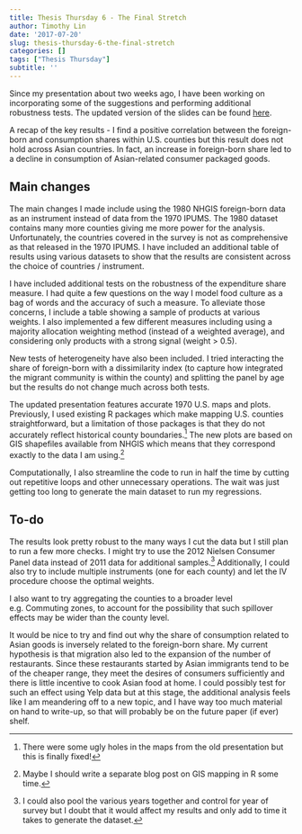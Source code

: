 ```yaml
---
title: Thesis Thursday 6 - The Final Stretch
author: Timothy Lin
date: '2017-07-20'
slug: thesis-thursday-6-the-final-stretch
categories: []
tags: ["Thesis Thursday"]
subtitle: ''
---
```


Since my presentation about two weeks ago, I have been working on incorporating some of the suggestions and performing additional robustness tests. The updated version of the slides can be found [here](/mig_cons_slides/).

A recap of the key results - I find a positive correlation between the foreign-born and consumption shares within U.S. counties but this result does not hold across Asian countries. In fact, an increase in foreign-born share led to a decline in consumption of Asian-related consumer packaged goods.

## Main changes

The main changes I made include using the 1980 NHGIS foreign-born data as an instrument instead of data from the 1970 IPUMS. The 1980 dataset contains many more counties giving me more power for the analysis. Unfortunately, the countries covered in the survey is not as comprehensive as that released in the 1970 IPUMS. I have included an additional table of results using various datasets to show that the results are consistent across the choice of countries / instrument. 

I have included additional tests on the robustness of the expenditure share measure. I had quite a few questions on the way I model food culture as a bag of words and the accuracy of such a measure. To alleviate those concerns, I include a table showing a sample of products at various weights. I also implemented a few different measures including using a majority allocation weighting method (instead of a weighted average), and  considering only products with a strong signal (weight > 0.5).

New tests of heterogeneity have also been included. I tried interacting the share of foreign-born with a dissimilarity index (to capture how integrated the migrant community is within the county) and splitting the panel by age but the results do not change much across both tests.

The updated presentation features accurate 1970 U.S. maps and plots. Previously, I used existing R packages which make mapping U.S. counties straightforward, but a limitation of those packages is that they do not accurately reflect historical county boundaries.^[There were some ugly holes in the maps from the old presentation but this is finally fixed!] The new plots are based on GIS shapefiles available from NHGIS which means that they correspond exactly to the data I am using.^[Maybe I should write a separate blog post on GIS mapping in R some time.]

Computationally, I also streamline the code to run in half the time by cutting out repetitive loops and other unnecessary operations. The wait was just getting too long to generate the main dataset to run my regressions. 

## To-do

The results look pretty robust to the many ways I cut the data but I still plan to run a few more checks. I might try to use the 2012 Nielsen Consumer Panel data instead of 2011 data for additional samples.^[I could also pool the various years together and control for year of survey but I doubt that it would affect my results and only add to time it takes to generate the dataset.] Additionally, I could also try to include multiple instruments (one for each county) and let the IV procedure choose the optimal weights.

I also want to try aggregating the counties to a broader level e.g. Commuting zones, to account for the possibility that such spillover effects may be wider than the county level.

It would be nice to try and find out why the share of consumption related to Asian goods is inversely related to the foreign-born share. My current hypothesis is that migration also led to the expansion of the number of restaurants. Since these restaurants started by Asian immigrants tend to be of the cheaper range, they meet the desires of consumers sufficiently and there is little incentive to cook Asian food at home. I could possibly test for such an effect using Yelp data but at this stage, the additional analysis feels like I am meandering off to a new topic, and I have way too much material on hand to write-up, so that will probably be on the future paper (if ever) shelf.

